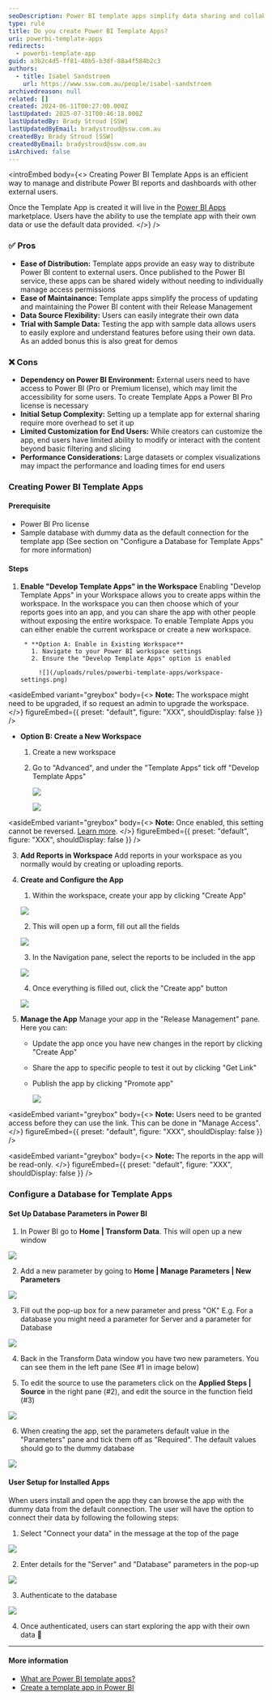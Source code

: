 ```yaml
---
seoDescription: Power BI template apps simplify data sharing and collaboration by allowing external users to access and interact with reports and dashboards.
type: rule
title: Do you create Power BI Template Apps?
uri: powerbi-template-apps
redirects:
  - powerbi-template-app
guid: a3b2c4d5-ff81-40b5-b3df-88a4f584b2c3
authors:
  - title: Isabel Sandstroem
    url: https://www.ssw.com.au/people/isabel-sandstroem
archivedreason: null
related: []
created: 2024-06-11T00:27:00.000Z
lastUpdated: 2025-07-31T00:46:18.000Z
lastUpdatedBy: Brady Stroud [SSW]
lastUpdatedByEmail: bradystroud@ssw.com.au
createdBy: Brady Stroud [SSW]
createdByEmail: bradystroud@ssw.com.au
isArchived: false
---
```


<introEmbed
  body={<>
Creating Power BI Template Apps is an efficient way to manage and distribute Power BI reports and dashboards with other external users.

Once the Template App is created it will live in the [Power BI Apps](https://app.powerbi.com/groups/me/getapps/apps) marketplace. Users have the ability to use the template app with their own data or use the default data provided.
  </>}
/>
### ✅ Pros

* **Ease of Distribution:** Template apps provide an easy way to distribute Power BI content to external users. Once published to the Power BI service, these apps can be shared widely without needing to individually manage access permissions
* **Ease of Maintainance:** Template apps simplify the process of updating and maintaining the Power BI content with their Release Management
* **Data Source Flexibility:** Users can easily integrate their own data
* **Trial with Sample Data:** Testing the app with sample data allows users to easily explore and understand features before using their own data. As an added bonus this is also great for demos

### ❌ Cons

* **Dependency on Power BI Environment:** External users need to have access to Power BI (Pro or Premium license), which may limit the accessibility for some users. To create Template Apps a Power BI Pro license is necessary
* **Initial Setup Complexity:** Setting up a template app for external sharing require more overhead to set it up
* **Limited Customization for End Users:** While creators can customize the app, end users have limited ability to modify or interact with the content beyond basic filtering and slicing
* **Performance Considerations:** Large datasets or complex visualizations may impact the performance and loading times for end users

### Creating Power BI Template Apps

#### Prerequisite

* Power BI Pro license
* Sample database with dummy data as the default connection for the template app (See section on "Configure a Database for Template Apps" for more information)

#### Steps

1. **Enable "Develop Template Apps" in the Workspace**
    Enabling "Develop Template Apps" in your Workspace allows you to create apps within the workspace.
    In the workspace you can then choose which of your reports goes into an app, and you can share the app with other people without exposing the entire workspace.
    To enable Template Apps you can either enable the current workspace or create a new workspace.

        * **Option A: Enable in Existing Workspace**
          1. Navigate to your Power BI workspace settings
          2. Ensure the "Develop Template Apps" option is enabled

            ![](/uploads/rules/powerbi-template-apps/workspace-settings.png)

<asideEmbed
  variant="greybox"
  body={<>
    **Note:** The workspace might need to be upgraded, if so request an admin to upgrade the workspace.
  </>}
  figureEmbed={{
    preset: "default",
    figure: "XXX",
    shouldDisplay: false
  }}
/>

* **Option B: Create a New Workspace**

  1. Create a new workspace
  2. Go to "Advanced", and under the "Template Apps" tick off "Develop Template Apps"

      ![](/uploads/rules/powerbi-template-apps/create-workspace-click-advanced.png)

      ![](/uploads/rules/powerbi-template-apps/create-workspace-tick.png)

<asideEmbed
  variant="greybox"
  body={<>
    **Note:** Once enabled, this setting cannot be reversed. [Learn more](https://community.fabric.microsoft.com/t5/Service/Workspace-develop-a-template-app-option-is-greyed-out/m-p/2319432).
  </>}
  figureEmbed={{
    preset: "default",
    figure: "XXX",
    shouldDisplay: false
  }}
/>

3. **Add Reports in Workspace**
   Add reports in your workspace as you normally would by creating or uploading reports.

4. **Create and Configure the App**

   1. Within the workspace, create your app by clicking "Create App"

   ![](/uploads/rules/powerbi-template-apps/create-app.png)

   2. This will open up a form, fill out all the fields

   ![](/uploads/rules/powerbi-template-apps/create-app-form.png)

   3. In the Navigation pane, select the reports to be included in the app

   ![](/uploads/rules/powerbi-template-apps/create-app-select-reports.png)

   4. Once everything is filled out, click the "Create app" button

   ![](/uploads/rules/powerbi-template-apps/create-app-button.png)

5. **Manage the App**
   Manage your app in the "Release Management" pane. Here you can:

   * Update the app once you have new changes in the report by clicking "Create App"
   * Share the app to specific people to test it out by clicking "Get Link"
   * Publish the app by clicking "Promote app"

     ![](/uploads/rules/powerbi-template-apps/release-management.png)

<asideEmbed
  variant="greybox"
  body={<>
    **Note:** Users need to be granted access before they can use the link. This can be done in "Manage Access".
  </>}
  figureEmbed={{
    preset: "default",
    figure: "XXX",
    shouldDisplay: false
  }}
/>

<asideEmbed
  variant="greybox"
  body={<>
    **Note:** The reports in the app will be read-only.
  </>}
  figureEmbed={{
    preset: "default",
    figure: "XXX",
    shouldDisplay: false
  }}
/>

### Configure a Database for Template Apps

#### Set Up Database Parameters in Power BI

1. In Power BI go to **Home | Transform Data**. This will open up a new window

![](/uploads/rules/powerbi-template-apps/powerbi-transform-data.png)

2. Add a new parameter by going to **Home | Manage Parameters | New Parameters**

![](/uploads/rules/powerbi-template-apps/powerbi-manage-parameters.png)

3. Fill out the pop-up box for a new parameter and press "OK"
   E.g. For a database you might need a parameter for Server and a parameter for Database

![](/uploads/rules/powerbi-template-apps/powerbi-manage-parameters-popup.png)

4. Back in the Transform Data window you have two new parameters. You can see them in the left pane (See #1 in image below)

5. To edit the source to use the parameters click on the **Applied Steps | Source** in the right pane (#2), and edit the source in the function field (#3)

![](/uploads/rules/powerbi-template-apps/powerbi-transform-data-parameters.png)

6. When creating the app, set the parameters default value in the "Parameters" pane and tick them off as "Required". The default values should go to the dummy database

![](/uploads/rules/powerbi-template-apps/create-app-database-parameters.png)

#### User Setup for Installed Apps

When users install and open the app they can browse the app with the dummy data from the default connection.
The user will have the option to connect their data by following the following steps:

1. Select "Connect your data" in the message at the top of the page

![](/uploads/rules/powerbi-template-apps/app-connect-data.png)

2. Enter details for the "Server" and "Database" parameters in the pop-up

![](/uploads/rules/powerbi-template-apps/app-connect-data-enter-details.png)

3. Authenticate to the database

![](/uploads/rules/powerbi-template-apps/app-connect-data-authenticate.png)

4. Once authenticated, users can start exploring the app with their own data 🚀

---

#### More information

* [What are Power BI template apps?](https://learn.microsoft.com/en-us/power-bi/connect-data/service-template-apps-overview?WT.mc_id=DP-MVP-33518)
* [Create a template app in Power BI](https://learn.microsoft.com/en-us/power-bi/connect-data/service-template-apps-create?WT.mc_id=DP-MVP-33518)
